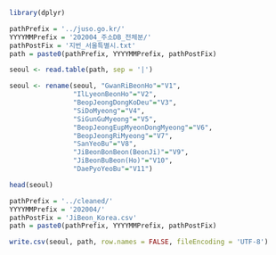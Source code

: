 ```r
library(dplyr)
```

```r
pathPrefix = '../juso.go.kr/'
YYYYMMPrefix = '202004_주소DB_전체분/'
pathPostFix = '지번_서울특별시.txt'
path = paste0(pathPrefix, YYYYMMPrefix, pathPostFix)

seoul <- read.table(path, sep = '|')

seoul <- rename(seoul, "GwanRiBeonHo"="V1",
                "IlLyeonBeonHo"="V2",
                "BeopJeongDongKoDeu"="V3",
                "SiDoMyeong"="V4",
                "SiGunGuMyeong"="V5",
                "BeopJeongEupMyeonDongMyeong"="V6",
                "BeopJeongRiMyeong"="V7",
                "SanYeoBu"="V8",
                "JiBeonBonBeon(BeonJi)"="V9",
                "JiBeonBuBeon(Ho)"="V10",
                "DaePyoYeoBu"="V11")

head(seoul)
```

```r
pathPrefix = '../cleaned/'
YYYYMMPrefix = '202004/'
pathPostFix = 'JiBeon_Korea.csv'
path = paste0(pathPrefix, YYYYMMPrefix, pathPostFix)

write.csv(seoul, path, row.names = FALSE, fileEncoding = 'UTF-8')
```